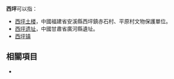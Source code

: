 '''西坪'''可以指：
*[[西坪土楼|西坪土楼]]，中國福建省安溪縣西坪鎮赤石村、平原村文物保護單位。
*[[西坪遗址|西坪遗址]]，中國甘肅省廣河縣遺址。
*[[西坪镇|西坪镇]]

==相關項目==
*{{Lookfrom|西坪}} 
{{消歧義|cat=二字中國地名消歧義}}